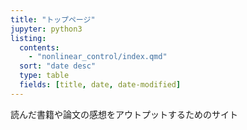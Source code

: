 ```yaml
---
title: "トップページ"
jupyter: python3
listing:
  contents: 
    - "nonlinear_control/index.qmd"
  sort: "date desc"
  type: table
  fields: [title, date, date-modified]
---
```


読んだ書籍や論文の感想をアウトプットするためのサイト

